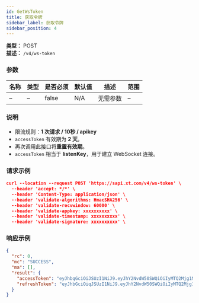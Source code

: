 ```yaml
---
id: GetWsToken
title: 获取令牌
sidebar_label: 获取令牌
sidebar_position: 4
---
```


**类型：** POST  
**描述：** `/v4/ws-token`

### 参数

| 名称 | 类型 | 是否必须 | 默认值 | 描述     | 范围 |
| ---- | ---- | -------- | ------ | -------- | ---- |
| –    | –    | false    | N/A    | 无需参数 | –    |

### 说明

- 限流规则：**1 次请求 / 10秒 / apikey**
- `accessToken` 有效期为 **2 天**。
- 再次调用此接口将**重置有效期**。
- `accessToken` 相当于 **listenKey**，用于建立 WebSocket 连接。

### 请求示例

```json title="Request"
curl --location --request POST 'https://sapi.xt.com/v4/ws-token' \
  --header 'accept: */*' \
  --header 'Content-Type: application/json' \
  --header 'validate-algorithms: HmacSHA256' \
  --header 'validate-recvwindow: 60000' \
  --header 'validate-appkey: xxxxxxxxxx' \
  --header 'validate-timestamp: xxxxxxxxxx' \
  --header 'validate-signature: xxxxxxxxxx' \
```

### 响应示例

```json title="Response"
{
  "rc": 0,
  "mc": "SUCCESS",
  "ma": [],
  "result": {
    "accessToken": "eyJhbqGciOiJSUzI1NiJ9.eyJhY2NvdW50SWQiOiIyMTQ2Mjg1MzIyNTU5Iiwic3ViIjoibGh4dDRfMDAwMUBzbmFwbWFpbC5jYyIsInNjb3BlIjoiYXV0aCIsImlzcyI6Inh0LmNvbSIsImxhc3RBdXRoVGltZSI6MTY2MzgxMzY5MDk1NSwic2lnblR5cGUiOiJBSyIsInVzZXJOYW1lIjoibGh4dDRfMDAwMUBzbmFwbWFpbC5jYyIsImV4cCI6MTY2NjQwNTY5MCwiZGV2aWNlIjoidW5rbm93biIsInVzZXJJZCI6MjE0NjI4NTMyMjU1OX0.h3zJlJBQrK2x1HvUxsKivnn6PlSrSDXXXJ7WqHAYSrN2CG5XPTKc4zKnTVoYFbg6fTS0u1fT8wH7wXqcLWXX71vm0YuP8PCvdPAkUIq4-HyzltbPr5uDYd0UByx0FPQtq1exvsQGe7evXQuDXx3SEJXxEqUbq_DNlXPTq_JyScI",
    "refreshToken": "eyJhbGciOiqJSUzI1NiJ9.eyJhY2NvdW50SWQiOiIyMTQ2Mjg1MzIyNTU5Iiwic3ViIjoibGh4dDRfMDAwMUBzbmFwbWFpbC5jYyIsInNjb3BlIjoicmVmcmVzaCIsImlzcyI6Inh0LmNvbSIsImxhc3RBdXRoVGltZSI6MTY2MzgxMzY5MDk1NSwic2lnblR5cGUiOiJBSyIsInVzZXJOYW1lIjoibGh4dDRfMDAwMUBzbmFwbWFpbC5jYyIsImV4cCI6MTY2NjQwNTY5MCwiZGV2aWNlIjoidW5rbm93biIsInVzZXJJZCI6MjE0NjI4NTMyMjU1OX0.Fs3YVm5YrEOzzYOSQYETSmt9iwxUHBovh2u73liv1hLUec683WGfktA_s28gMk4NCpZKFeQWFii623FvdfNoteXR0v1yZ2519uNvNndtuZICDdv3BQ4wzW1wIHZa1skxFfqvsDnGdXpjqu9UFSbtHwxprxeYfnxChNk4ssei430"
  }
}
```